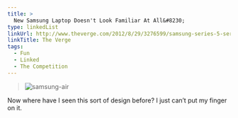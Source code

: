 ```yaml
---
title: >
  New Samsung Laptop Doesn't Look Familiar At All&#8230;
type: linkedList
linkUrl: http://www.theverge.com/2012/8/29/3276599/samsung-series-5-series-7-slate-windows-8
linkTitle: The Verge
tags:
  - Fun
  - Linked
  - The Competition
---
```


> ![samsung-air](/images/blog/2012/08/30/samsung-air.jpg)

Now where have I seen this sort of design before? I just can’t put my finger on it.
